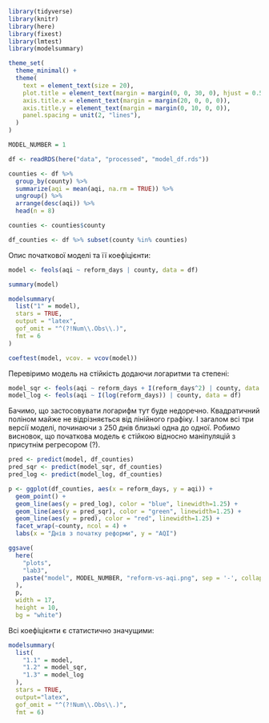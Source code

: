 ```r
library(tidyverse)
library(knitr)
library(here)
library(fixest)
library(lmtest)
library(modelsummary)

theme_set(
  theme_minimal() +
  theme(
    text = element_text(size = 20),
    plot.title = element_text(margin = margin(0, 0, 30, 0), hjust = 0.5),
    axis.title.x = element_text(margin = margin(20, 0, 0, 0)),
    axis.title.y = element_text(margin = margin(0, 10, 0, 0)),
    panel.spacing = unit(2, "lines"),
  )
)

MODEL_NUMBER = 1

df <- readRDS(here("data", "processed", "model_df.rds"))

counties <- df %>%
  group_by(county) %>%
  summarize(aqi = mean(aqi, na.rm = TRUE)) %>%
  ungroup() %>%
  arrange(desc(aqi)) %>%
  head(n = 8)

counties <- counties$county

df_counties <- df %>% subset(county %in% counties)
```

Опис початкової моделі та її коефіцієнти:

```r
model <- feols(aqi ~ reform_days | county, data = df)

summary(model)
```

```r
modelsummary(
  list("1" = model),
  stars = TRUE,
  output = "latex",
  gof_omit = "^(?!Num\\.Obs\\.)",
  fmt = 6
)
```

```r
coeftest(model, vcov. = vcov(model))
```

Перевіримо модель на стійкість додаючи логаритми та степені:

```r
model_sqr <- feols(aqi ~ reform_days + I(reform_days^2) | county, data = df)
model_log <- feols(aqi ~ I(log(reform_days)) | county, data = df)
```

Бачимо, що застосовувати логарифм тут буде недоречно. Квадратичний поліном майже не відрізняється від лінійного графіку. І загалом всі три версії моделі, починаючи з 250 днів близькі одна до одної. Робимо висновок, що початкова модель є стійкою відносно маніпуляцій з присутнім регресором (?).

```r
pred <- predict(model, df_counties)
pred_sqr <- predict(model_sqr, df_counties)
pred_log <- predict(model_log, df_counties)

p <- ggplot(df_counties, aes(x = reform_days, y = aqi)) +
  geom_point() +
  geom_line(aes(y = pred_log), color = "blue", linewidth=1.25) +
  geom_line(aes(y = pred_sqr), color = "green", linewidth=1.25) +
  geom_line(aes(y = pred), color = "red", linewidth=1.25) +
  facet_wrap(~county, ncol = 4) +
  labs(x = "Днів з початку реформи", y = "AQI")

ggsave(
  here(
    "plots",
    "lab3",
    paste("model", MODEL_NUMBER, "reform-vs-aqi.png", sep = '-', collapse = '')
  ),
  p,
  width = 17,
  height = 10,
  bg = "white")
```

Всі коефіцієнти є статистично значущими:

```r
modelsummary(
  list(
    "1.1" = model,
    "1.2" = model_sqr,
    "1.3" = model_log
  ),
  stars = TRUE,
  output="latex",
  gof_omit = "^(?!Num\\.Obs\\.)",
  fmt = 6)
```
